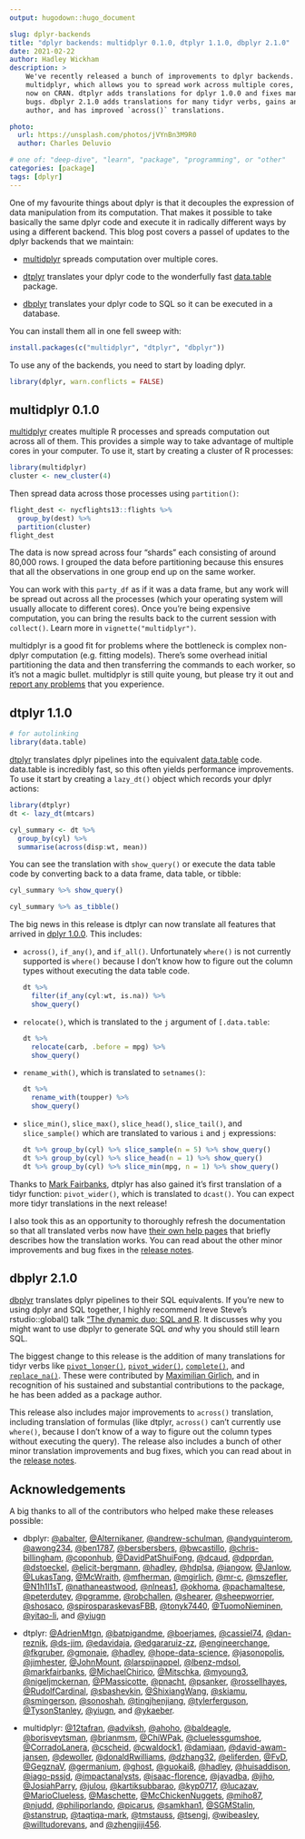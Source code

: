 ```yaml
---
output: hugodown::hugo_document

slug: dplyr-backends
title: "dplyr backends: multidplyr 0.1.0, dtplyr 1.1.0, dbplyr 2.1.0"
date: 2021-02-22
author: Hadley Wickham
description: >
    We've recently released a bunch of improvements to dplyr backends.
    multidplyr, which allows you to spread work across multiple cores, is
    now on CRAN. dtplyr adds translations for dplyr 1.0.0 and fixes many
    bugs. dbplyr 2.1.0 adds translations for many tidyr verbs, gains an 
    author, and has improved `across()` translations. 

photo:
  url: https://unsplash.com/photos/jVYnBn3M9R0
  author: Charles Deluvio

# one of: "deep-dive", "learn", "package", "programming", or "other"
categories: [package] 
tags: [dplyr]
---
```


<!--
TODO:
* [ ] `usethis::use_tidy_thanks()`
-->

One of my favourite things about dplyr is that it decouples the expression of data manipulation from its computation.
That makes it possible to take basically the same dplyr code and execute it in radically different ways by using a different backend.
This blog post covers a passel of updates to the dplyr backends that we maintain:

-   [multidplyr](https://multidplyr.tidyverse.org/) spreads computation over multiple cores.

-   [dtplyr](https://dtplyr.tidyverse.org/) translates your dplyr code to the wonderfully fast [data.table](https://r-datatable.com/) package.

-   [dbplyr](https://dbplyr.tidyverse.org/) translates your dplyr code to SQL so it can be executed in a database.

You can install them all in one fell sweep with:

```r
install.packages(c("multidplyr", "dtplyr", "dbplyr"))
```

To use any of the backends, you need to start by loading dplyr.

```r
library(dplyr, warn.conflicts = FALSE)
```

## multidplyr 0.1.0

[multidplyr](https://multidplyr.tidyverse.org) creates multiple R processes and spreads computation out across all of them.
This provides a simple way to take advantage of multiple cores in your computer.
To use it, start by creating a cluster of R processes:

```r
library(multidplyr)
cluster <- new_cluster(4)
```

Then spread data across those processes using `partition()`:

```r
flight_dest <- nycflights13::flights %>% 
  group_by(dest) %>% 
  partition(cluster)
flight_dest
```

The data is now spread across four "shards" each consisting of around 80,000 rows.
I grouped the data before partitioning because this ensures that all the observations in one group end up on the same worker.

You can work with this `party_df` as if it was a data frame, but any work will be spread out across all the processes (which your operating system will usually allocate to different cores).
Once you're being expensive computation, you can bring the results back to the current session with `collect()`.
Learn more in `vignette("multidplyr")`.

multidplyr is a good fit for problems where the bottleneck is complex non-dplyr computation (e.g. fitting models).
There's some overhead initial partitioning the data and then transferring the commands to each worker, so it's not a magic bullet.
multidplyr is still quite young, but please try it out and [report any problems](https://github.com/tidyverse/multidplyr/issues) that you experience.

## dtplyr 1.1.0

```r
# for autolinking
library(data.table)
```

[dtplyr](https://dtplyr.tidyverse.org) translates dplyr pipelines into the equivalent [data.table](http://r-datatable.com/) code.
data.table is incredibly fast, so this often yields performance improvements.
To use it start by creating a `lazy_dt()` object which records your dplyr actions:

```r
library(dtplyr)
dt <- lazy_dt(mtcars)

cyl_summary <- dt %>% 
  group_by(cyl) %>% 
  summarise(across(disp:wt, mean))
```

You can see the translation with `show_query()` or execute the data table code by converting back to a data frame, data table, or tibble:

```r
cyl_summary %>% show_query()

cyl_summary %>% as_tibble()
```

The big news in this release is dtplyr can now translate all features that arrived in [dplyr 1.0.0](https://www.tidyverse.org/blog/2020/06/dplyr-1-0-0/).
This includes:

-   `across()`, `if_any()`, and `if_all()`.
    Unfortunately `where()` is not currently supported is `where()` because I don't know how to figure out the column types without executing the data table code.

    ```r
    dt %>% 
      filter(if_any(cyl:wt, is.na)) %>% 
      show_query()
    ```

-   `relocate()`, which is translated to the `j` argument of `[.data.table`:

    ```r
    dt %>% 
      relocate(carb, .before = mpg) %>% 
      show_query()
    ```

-   `rename_with()`, which is translated to `setnames()`:

    ```r
    dt %>% 
      rename_with(toupper) %>% 
      show_query()
    ```

-   `slice_min()`, `slice_max()`, `slice_head()`, `slice_tail()`, and `slice_sample()` which are translated to various `i` and `j` expressions:

    ```r
    dt %>% group_by(cyl) %>% slice_sample(n = 5) %>% show_query()
    dt %>% group_by(cyl) %>% slice_head(n = 1) %>% show_query()
    dt %>% group_by(cyl) %>% slice_min(mpg, n = 1) %>% show_query()
    ```

Thanks to [Mark Fairbanks](https://github.com/markfairbanks), dtplyr has also gained it's first translation of a tidyr function: `pivot_wider()`, which is translated to `dcast()`.
You can expect more tidyr translations in the next release!

I also took this as an opportunity to thoroughly refresh the documentation so that all translated verbs now have [their own help pages](https://dtplyr.tidyverse.org/reference/index.html) that briefly describes how the translation works.
You can read about the other minor improvements and bug fixes in the [release notes](https://github.com/tidyverse/dtplyr/releases/tag/v1.1.0).

## dbplyr 2.1.0

[dbplyr](https://dbplyr.tidyverse.org) translates dplyr pipelines to their SQL equivalents.
If you're new to using dplyr and SQL together, I highly recommend Ireve Steve's rstudio::global() talk ["The dynamic duo: SQL and R](https://rstudio.com/resources/rstudioglobal-2021/the-dynamic-duo-sql-and-r/). It discusses why you might want to use dbplyr to generate SQL *and* why you should still learn SQL.

The biggest change to this release is the addition of many translations for tidyr verbs like [`pivot_longer()`](https://dbplyr.tidyverse.org/reference/pivot_longer.tbl_lazy.html), [`pivot_wider()`](https://dbplyr.tidyverse.org/reference/pivot_wider.tbl_lazy.html), [`complete()`](https://dbplyr.tidyverse.org/reference/complete.tbl_lazy.html), and [`replace_na()`](https://dbplyr.tidyverse.org/reference/replace_na.tbl_lazy.html).
These were contributed by [Maximilian Girlich](https://github.com/mgirlich), and in recognition of his sustained and substantial contributions to the package, he has been added as a package author.

This release also includes major improvements to `across()` translation, including translation of formulas (like dtplyr, `across()` can't currently use `where()`, because I don't know of a way to figure out the column types without executing the query).
The release also includes a bunch of other minor translation improvements and bug fixes, which you can read about in the [release notes](https://github.com/tidyverse/dbplyr/releases/tag/v2.1.0).

## Acknowledgements

A big thanks to all of the contributors who helped make these releases possible:

-   dbplyr: [\@abalter](https://github.com/abalter), [\@Alternikaner](https://github.com/Alternikaner), [\@andrew-schulman](https://github.com/andrew-schulman), [\@andyquinterom](https://github.com/andyquinterom), [\@awong234](https://github.com/awong234), [\@ben1787](https://github.com/ben1787), [\@bersbersbers](https://github.com/bersbersbers), [\@bwcastillo](https://github.com/bwcastillo), [\@chris-billingham](https://github.com/chris-billingham), [\@coponhub](https://github.com/coponhub), [\@DavidPatShuiFong](https://github.com/DavidPatShuiFong), [\@dcaud](https://github.com/dcaud), [\@dpprdan](https://github.com/dpprdan), [\@dstoeckel](https://github.com/dstoeckel), [\@elicit-bergmann](https://github.com/elicit-bergmann), [\@hadley](https://github.com/hadley), [\@hdplsa](https://github.com/hdplsa), [\@iangow](https://github.com/iangow), [\@Janlow](https://github.com/Janlow), [\@LukasTang](https://github.com/LukasTang), [\@McWraith](https://github.com/McWraith), [\@mfherman](https://github.com/mfherman), [\@mgirlich](https://github.com/mgirlich), [\@mr-c](https://github.com/mr-c), [\@mszefler](https://github.com/mszefler), [\@N1h1l1sT](https://github.com/N1h1l1sT), [\@nathaneastwood](https://github.com/nathaneastwood), [\@nlneas1](https://github.com/nlneas1), [\@okhoma](https://github.com/okhoma), [\@pachamaltese](https://github.com/pachamaltese), [\@peterdutey](https://github.com/peterdutey), [\@pgramme](https://github.com/pgramme), [\@robchallen](https://github.com/robchallen), [\@shearer](https://github.com/shearer), [\@sheepworrier](https://github.com/sheepworrier), [\@shosaco](https://github.com/shosaco), [\@spirosparaskevasFBB](https://github.com/spirosparaskevasFBB), [\@tonyk7440](https://github.com/tonyk7440), [\@TuomoNieminen](https://github.com/TuomoNieminen), [\@yitao-li](https://github.com/yitao-li), and [\@yiugn](https://github.com/yiugn)

-   dtplyr: [\@AdrienMtgn](https://github.com/AdrienMtgn), [\@batpigandme](https://github.com/batpigandme), [\@boerjames](https://github.com/boerjames), [\@cassiel74](https://github.com/cassiel74), [\@dan-reznik](https://github.com/dan-reznik), [\@ds-jim](https://github.com/ds-jim), [\@edavidaja](https://github.com/edavidaja), [\@edgararuiz-zz](https://github.com/edgararuiz-zz), [\@engineerchange](https://github.com/engineerchange), [\@fkgruber](https://github.com/fkgruber), [\@gmonaie](https://github.com/gmonaie), [\@hadley](https://github.com/hadley), [\@hope-data-science](https://github.com/hope-data-science), [\@jasonopolis](https://github.com/jasonopolis), [\@jimhester](https://github.com/jimhester), [\@JohnMount](https://github.com/JohnMount), [\@larspijnappel](https://github.com/larspijnappel), [\@lbenz-mdsol](https://github.com/lbenz-mdsol), [\@markfairbanks](https://github.com/markfairbanks), [\@MichaelChirico](https://github.com/MichaelChirico), [\@Mitschka](https://github.com/Mitschka), [\@myoung3](https://github.com/myoung3), [\@nigeljmckernan](https://github.com/nigeljmckernan), [\@PMassicotte](https://github.com/PMassicotte), [\@pnacht](https://github.com/pnacht), [\@psanker](https://github.com/psanker), [\@rossellhayes](https://github.com/rossellhayes), [\@RudolfCardinal](https://github.com/RudolfCardinal), [\@sbashevkin](https://github.com/sbashevkin), [\@ShixiangWang](https://github.com/ShixiangWang), [\@skiamu](https://github.com/skiamu), [\@smingerson](https://github.com/smingerson), [\@sonoshah](https://github.com/sonoshah), [\@tingjhenjiang](https://github.com/tingjhenjiang), [\@tylerferguson](https://github.com/tylerferguson), [\@TysonStanley](https://github.com/TysonStanley), [\@yiugn](https://github.com/yiugn), and [\@ykaeber](https://github.com/ykaeber).

-   multidplyr: [\@12tafran](https://github.com/12tafran), [\@adviksh](https://github.com/adviksh), [\@ahoho](https://github.com/ahoho), [\@baldeagle](https://github.com/baldeagle), [\@borisveytsman](https://github.com/borisveytsman), [\@brianmsm](https://github.com/brianmsm), [\@ChiWPak](https://github.com/ChiWPak), [\@cluelessgumshoe](https://github.com/cluelessgumshoe), [\@CorradoLanera](https://github.com/CorradoLanera), [\@cscheid](https://github.com/cscheid), [\@cwaldock1](https://github.com/cwaldock1), [\@damiaan](https://github.com/damiaan), [\@david-awam-jansen](https://github.com/david-awam-jansen), [\@dewoller](https://github.com/dewoller), [\@donaldRwilliams](https://github.com/donaldRwilliams), [\@dzhang32](https://github.com/dzhang32), [\@eliferden](https://github.com/eliferden), [\@FvD](https://github.com/FvD), [\@GegznaV](https://github.com/GegznaV), [\@germanium](https://github.com/germanium), [\@ghost](https://github.com/ghost), [\@guokai8](https://github.com/guokai8), [\@hadley](https://github.com/hadley), [\@huisaddison](https://github.com/huisaddison), [\@iago-pssjd](https://github.com/iago-pssjd), [\@impactanalysts](https://github.com/impactanalysts), [\@isaac-florence](https://github.com/isaac-florence), [\@javadba](https://github.com/javadba), [\@jiho](https://github.com/jiho), [\@JosiahParry](https://github.com/JosiahParry), [\@julou](https://github.com/julou), [\@kartiksubbarao](https://github.com/kartiksubbarao), [\@kyp0717](https://github.com/kyp0717), [\@lucazav](https://github.com/lucazav), [\@MarioClueless](https://github.com/MarioClueless), [\@Maschette](https://github.com/Maschette), [\@McChickenNuggets](https://github.com/McChickenNuggets), [\@miho87](https://github.com/miho87), [\@njudd](https://github.com/njudd), [\@philiporlando](https://github.com/philiporlando), [\@picarus](https://github.com/picarus), [\@samkhan1](https://github.com/samkhan1), [\@SGMStalin](https://github.com/SGMStalin), [\@stanstrup](https://github.com/stanstrup), [\@taqtiqa-mark](https://github.com/taqtiqa-mark), [\@tmstauss](https://github.com/tmstauss), [\@tsengj](https://github.com/tsengj), [\@wibeasley](https://github.com/wibeasley), [\@willtudorevans](https://github.com/willtudorevans), and [\@zhengjiji456](https://github.com/zhengjiji456).
